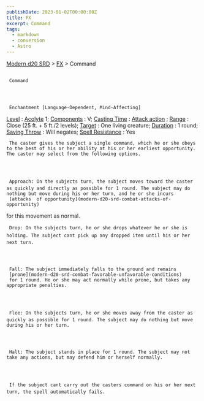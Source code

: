 ```yaml
---
publishDate: 2023-01-02T00:00:00Z
title: FX
excerpt: Command
tags:
  - markdown
  - conversion
  - Astro
---
```


[Modern d20 SRD](/#modernD20) >
[FX](modern-d20-srd-fx-index) > Command

##

     Command




     Enchantment [Language-Dependent, Mind-Affecting]

[Level](modern-d20-srd-fx-level)
:
[Acolyte](modern-d20-srd-classes-advanced-acolyte)
1;
[Components](modern-d20-srd-fx-components)
: V;
[Casting Time](modern-d20-srd-fx-casting-time)
:
[Attack action](modern-d20-srd-combat-attack-actions)
;
[Range](modern-d20-srd-fx-range)
: Close (25 ft. + 5 ft./2 levels);
[Target](modern-d20-srd-fx-target)
: One living creature;
[Duration](modern-d20-srd-fx-duration)
: 1 round;
[Saving Throw](modern-d20-srd-basics-saving-throws)
: Will negates;
[Spell Resistance](modern-d20-srd-special-abilities-spell-resistance)
: Yes

     The caster gives the subject a single command, which he or she obeys to the best of his or her ability at his or her earliest opportunity. The caster may select from the following options.




     Approach: On the subjects turn, the subject moves toward the caster as quickly and directly as possible for 1 round. The subject may do nothing but move during his or her turn, and he or she incurs
     [attacks  of opportunity](modern-d20-srd-combat-attacks-of-opportunity)
for this movement as normal.

     Drop: On the subjects turn, he or she drops whatever he or she is holding. The subject cant pick up any dropped item until his or her next turn.




     Fall: The subject immediately falls to the ground and remains
     [prone](modern-d20-srd-combat-favorable-unfavorable-conditions)
     for 1 round. He or she may act normally while prone, but takes any appropriate penalties.




     Flee: On the subjects turn, he or she moves away from the caster as quickly as possible for 1 round. The subject may do nothing but move during his or her turn.




     Halt: The subject stands in place for 1 round. The subject may not take any actions, but may defend him or herself normally.




     If the subject cant carry out the casters command on his or her next turn, the spell automatically fails.
